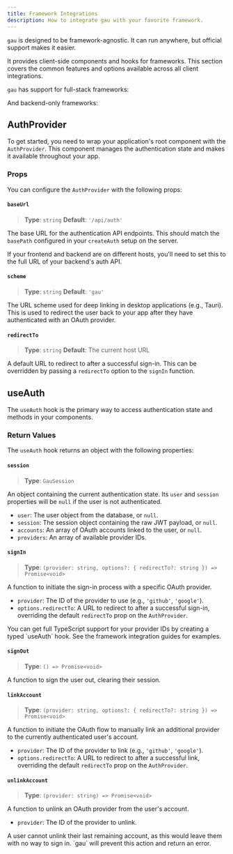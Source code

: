 ```yaml
---
title: Framework Integrations
description: How to integrate gau with your favorite framework.
---
```



`gau` is designed to be framework-agnostic. It can run anywhere, but official support makes it easier.

It provides client-side components and hooks for frameworks. This section covers the common features and options available across all client integrations.

`gau` has support for full-stack frameworks:

<div class="row">
  <IconLink href="/integrations/sveltekit/" icon="i-material-icon-theme:svelte" title="SvelteKit" flat />
  <IconLink href="/integrations/solidstart/" icon="i-devicon:solidjs" title="SolidStart" flat />
</div> 

And backend-only frameworks:

<div class="row">
  <IconLink href="/integrations/bun-serve/" icon="i-logos:bun" title="Bun.serve" flat />
  <IconLink href="/integrations/elysia/" icon="i-icons:elysia" title="Elysia" flat />
</div> 

## AuthProvider

To get started, you need to wrap your application's root component with the `AuthProvider`. This component manages the authentication state and makes it available throughout your app.

### Props

You can configure the `AuthProvider` with the following props:

#### `baseUrl`

> **Type**: `string`
> **Default**: `'/api/auth'`

The base URL for the authentication API endpoints. This should match the `basePath` configured in your `createAuth` setup on the server.

<Aside type="note">
  If your frontend and backend are on different hosts, you'll need to set this to the full URL of your backend's auth API.
</Aside>

#### `scheme`

> **Type**: `string`
> **Default**: `'gau'`

The URL scheme used for deep linking in desktop applications (e.g., Tauri). This is used to redirect the user back to your app after they have authenticated with an OAuth provider.

#### `redirectTo`

> **Type**: `string`
> **Default**: The current host URL

A default URL to redirect to after a successful sign-in. This can be overridden by passing a `redirectTo` option to the `signIn` function.

## useAuth

The `useAuth` hook is the primary way to access authentication state and methods in your components.

### Return Values

The `useAuth` hook returns an object with the following properties:

#### `session`

> **Type**: `GauSession`

An object containing the current authentication state. Its `user` and `session` properties will be `null` if the user is not authenticated.

- `user`: The user object from the database, or `null`.
- `session`: The session object containing the raw JWT payload, or `null`.
- `accounts`: An array of OAuth accounts linked to the user, or `null`.
- `providers`: An array of available provider IDs.

#### `signIn`

> **Type**: `(provider: string, options?: { redirectTo?: string }) => Promise<void>`

A function to initiate the sign-in process with a specific OAuth provider.

- `provider`: The ID of the provider to use (e.g., `'github'`, `'google'`).
- `options.redirectTo`: A URL to redirect to after a successful sign-in, overriding the default `redirectTo` prop on the `AuthProvider`.

<Aside type="note">
  You can get full TypeScript support for your provider IDs by creating a typed `useAuth` hook. See the framework integration guides for examples.
</Aside>

#### `signOut`

> **Type**: `() => Promise<void>`

A function to sign the user out, clearing their session.

#### `linkAccount`

> **Type**: `(provider: string, options?: { redirectTo?: string }) => Promise<void>`

A function to initiate the OAuth flow to manually link an additional provider to the currently authenticated user's account.

- `provider`: The ID of the provider to link (e.g., `'github'`, `'google'`).
- `options.redirectTo`: A URL to redirect to after a successful link, overriding the default `redirectTo` prop on the `AuthProvider`.

#### `unlinkAccount`

> **Type**: `(provider: string) => Promise<void>`

A function to unlink an OAuth provider from the user's account.

- `provider`: The ID of the provider to unlink.

<Aside type="caution">
  A user cannot unlink their last remaining account, as this would leave them with no way to sign in. `gau` will prevent this action and return an error.
</Aside>
